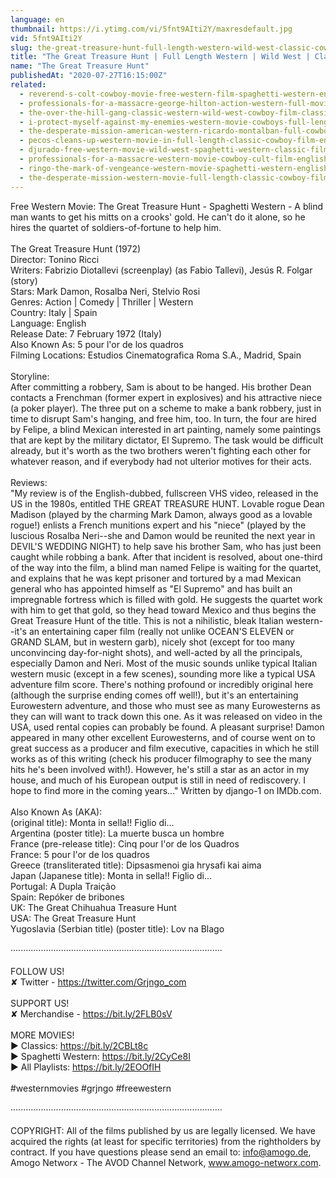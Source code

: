 ```yaml
---
language: en
thumbnail: https://i.ytimg.com/vi/5fnt9AIti2Y/maxresdefault.jpg
vid: 5fnt9AIti2Y
slug: the-great-treasure-hunt-full-length-western-wild-west-classic-cowboy-movie-full-movies
title: "The Great Treasure Hunt | Full Length Western | Wild West | Classic Cowboy Movie | Full Movies"
name: "The Great Treasure Hunt"
publishedAt: "2020-07-27T16:15:00Z"
related:
  - reverend-s-colt-cowboy-movie-free-western-film-spaghetti-western-english
  - professionals-for-a-massacre-george-hilton-action-western-full-movie-for-free-english
  - the-over-the-hill-gang-classic-western-wild-west-cowboy-film-classic-westerns-english
  - i-protect-myself-against-my-enemies-western-movie-cowboys-full-length-wild-west
  - the-desperate-mission-american-western-ricardo-montalban-full-cowboy-movie
  - pecos-cleans-up-western-movie-in-full-length-classic-cowboy-film-english-free-movie
  - djurado-free-western-movie-wild-west-spaghetti-western-classic-film-full-action-movie
  - professionals-for-a-massacre-western-movie-cowboy-cult-film-english-free-full-movie
  - ringo-the-mark-of-vengeance-western-movie-spaghetti-western-english-full-length-free-westerns
  - the-desperate-mission-western-movie-full-length-classic-cowboy-film-english-watchfree
---
```


Free Western Movie: The Great Treasure Hunt - Spaghetti Western - A blind man wants to get his mitts on a crooks' gold. He can't do it alone, so he hires the quartet of soldiers-of-fortune to help him. <br />
<br />
The Great Treasure Hunt (1972)<br />
Director: Tonino Ricci<br />
Writers: Fabrizio Diotallevi (screenplay) (as Fabio Tallevi), Jesús R. Folgar (story)<br />
Stars: Mark Damon, Rosalba Neri, Stelvio Rosi <br />
Genres: Action | Comedy | Thriller | Western <br />
Country: Italy | Spain<br />
Language: English<br />
Release Date: 7 February 1972 (Italy) <br />
Also Known As: 5 pour l'or de los quadros <br />
Filming Locations: Estudios Cinematografica Roma S.A., Madrid, Spain <br />
<br />
Storyline:<br />
After committing a robbery, Sam is about to be hanged. His brother Dean contacts a Frenchman (former expert in explosives) and his attractive niece (a poker player). The three put on a scheme to make a bank robbery, just in time to disrupt Sam's hanging, and free him, too. In turn, the four are hired by Felipe, a blind Mexican interested in art painting, namely some paintings that are kept by the military dictator, El Supremo. The task would be difficult already, but it's worth as the two brothers weren't fighting each other for whatever reason, and if everybody had not ulterior motives for their acts.<br />
<br />
Reviews:<br />
"My review is of the English-dubbed, fullscreen VHS video, released in the US in the 1980s, entitled THE GREAT TREASURE HUNT. Lovable rogue Dean Madison (played by the charming Mark Damon, always good as a lovable rogue!) enlists a French munitions expert and his "niece" (played by the luscious Rosalba Neri--she and Damon would be reunited the next year in DEVIL'S WEDDING NIGHT) to help save his brother Sam, who has just been caught while robbing a bank. After that incident is resolved, about one-third of the way into the film, a blind man named Felipe is waiting for the quartet, and explains that he was kept prisoner and tortured by a mad Mexican general who has appointed himself as "El Supremo" and has built an impregnable fortress which is filled with gold. He suggests the quartet work with him to get that gold, so they head toward Mexico and thus begins the Great Treasure Hunt of the title. This is not a nihilistic, bleak Italian western--it's an entertaining caper film (really not unlike OCEAN'S ELEVEN or GRAND SLAM, but in western garb), nicely shot (except for too many unconvincing day-for-night shots), and well-acted by all the principals, especially Damon and Neri. Most of the music sounds unlike typical Italian western music (except in a few scenes), sounding more like a typical USA adventure film score. There's nothing profound or incredibly original here (although the surprise ending comes off well!), but it's an entertaining Eurowestern adventure, and those who must see as many Eurowesterns as they can will want to track down this one. As it was released on video in the USA, used rental copies can probably be found. A pleasant surprise! Damon appeared in many other excellent Eurowesterns, and of course went on to great success as a producer and film executive, capacities in which he still works as of this writing (check his producer filmography to see the many hits he's been involved with!). However, he's still a star as an actor in my house, and much of his European output is still in need of rediscovery. I hope to find more in the coming years..." Written by django-1 on IMDb.com.<br />
<br />
Also Known As (AKA):<br />
(original title): Monta in sella!! Figlio di...<br />
Argentina (poster title): La muerte busca un hombre<br />
France (pre-release title): Cinq pour l'or de los Quadros<br />
France: 5 pour l'or de los quadros<br />
Greece (transliterated title): Dipsasmenoi gia hrysafi kai aima<br />
Japan (Japanese title): Monta in sella!! Figlio di...<br />
Portugal: A Dupla Traição<br />
Spain: Repóker de bribones<br />
UK: The Great Chihuahua Treasure Hunt<br />
USA: The Great Treasure Hunt<br />
Yugoslavia (Serbian title) (poster title): Lov na Blago<br />
<br />
····················································································<br />
<br />
FOLLOW US!<br />
✘ Twitter - https://twitter.com/Grjngo_com<br />
<br />
SUPPORT US!<br />
✘ Merchandise - https://bit.ly/2FLB0sV<br />
<br />
MORE MOVIES! <br />
► Classics: https://bit.ly/2CBLt8c <br />
► Spaghetti Western: https://bit.ly/2CyCe8I <br />
► All Playlists: https://bit.ly/2EOOfIH <br />
<br />
#westernmovies #grjngo #freewestern<br />
<br />
····················································································<br />
<br />
COPYRIGHT: All of the films published by us are legally licensed. We have acquired the rights (at least for specific territories) from the rightholders by contract. If you have questions please send an email to: info@amogo.de, Amogo Networx - The AVOD Channel Network, www.amogo-networx.com.